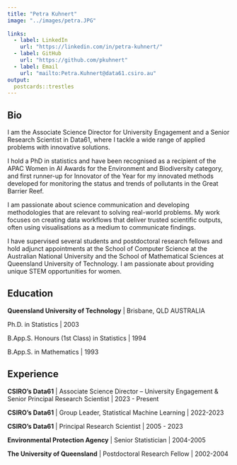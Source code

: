 ```yaml
---
title: "Petra Kuhnert"
image: "../images/petra.JPG"
 
links:
  - label: LinkedIn
    url: "https://linkedin.com/in/petra-kuhnert/"
  - label: GitHub
    url: "https://github.com/pkuhnert"
  - label: Email
    url: "mailto:Petra.Kuhnert@data61.csiro.au"
output:
  postcards::trestles
---
```

  

## Bio

I am the Associate Science Director for University Engagement and a Senior Research Scientist in Data61, where I tackle a wide range of applied problems with innovative solutions. 

I hold a PhD in statistics and have been recognised as a recipient of the APAC Women in AI Awards for the Environment and Biodiversity category, and first runner-up for Innovator of the Year for my innovated methods developed for monitoring the status and trends of pollutants in the Great Barrier Reef. 

I am passionate about science communication and developing methodologies that are relevant to solving real-world problems. My work focuses on creating data workflows that deliver trusted scientific outputs, often using visualisations as a medium to communicate findings. 

I have supervised several students and postdoctoral research fellows and hold adjunct appointments at the School of Computer Science at the Australian National University and the School of Mathematical Sciences at Queensland University of Technology. I am passionate about providing unique STEM opportunities for women.



## Education

**Queensland University of Technology** | Brisbane, QLD AUSTRALIA

Ph.D. in Statistics | 2003

B.App.S. Honours (1st Class) in Statistics | 1994

B.App.S. in Mathematics | 1993

## Experience

**CSIRO's Data61** | Associate Science Director – University Engagement & Senior Principal Research Scientist | 2023 - Present

**CSIRO's Data61** | Group Leader, Statistical Machine Learning | 2022-2023

**CSIRO's Data61** | Principal Research Scientist | 2005 - 2023

**Environmental Protection Agency** | Senior Statistician | 2004-2005

**The University of Queensland** | Postdoctoral Research Fellow | 2002-2004